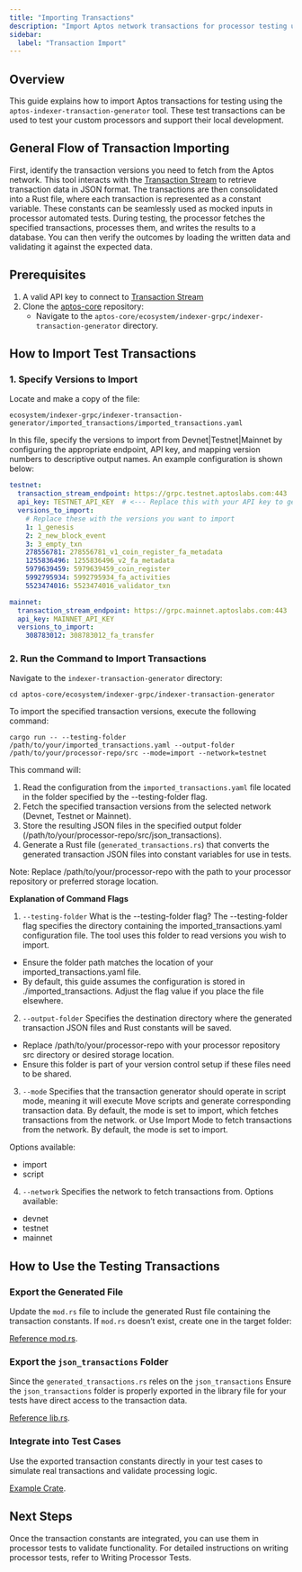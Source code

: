 ```yaml
---
title: "Importing Transactions"
description: "Import Aptos network transactions for processor testing using transaction generator tools with local development support"
sidebar:
  label: "Transaction Import"
---
```


## Overview

This guide explains how to import Aptos transactions for testing using the `aptos-indexer-transaction-generator` tool. These test transactions can be used to test your custom processors and support their local development.

## General Flow of Transaction Importing

First, identify the transaction versions you need to fetch from the Aptos network. This tool interacts with the [Transaction Stream](/build/indexer/txn-stream) to retrieve transaction data in JSON format. The transactions are then consolidated into a Rust file, where each transaction is represented as a constant variable. These constants can be seamlessly used as mocked inputs in processor automated tests. During testing, the processor fetches the specified transactions, processes them, and writes the results to a database. You can then verify the outcomes by loading the written data and validating it against the expected data.

## Prerequisites

1. A valid API key to connect to [Transaction Stream](/build/indexer/txn-stream/aptos-hosted-txn-stream)
2. Clone the [aptos-core](https://github.com/aptos-labs/aptos-core) repository:
   - Navigate to the `aptos-core/ecosystem/indexer-grpc/indexer-transaction-generator` directory.

## How to Import Test Transactions

### 1. Specify Versions to Import

Locate and make a copy of the file:

```shellscript
ecosystem/indexer-grpc/indexer-transaction-generator/imported_transactions/imported_transactions.yaml
```

In this file, specify the versions to import from Devnet|Testnet|Mainnet by configuring the appropriate endpoint, API key, and mapping version numbers to descriptive output names. An example configuration is shown below:

```yaml
testnet:
  transaction_stream_endpoint: https://grpc.testnet.aptoslabs.com:443
  api_key: TESTNET_API_KEY  # <--- Replace this with your API key to generate files locally
  versions_to_import:
    # Replace these with the versions you want to import
    1: 1_genesis
    2: 2_new_block_event
    3: 3_empty_txn
    278556781: 278556781_v1_coin_register_fa_metadata
    1255836496: 1255836496_v2_fa_metadata
    5979639459: 5979639459_coin_register
    5992795934: 5992795934_fa_activities
    5523474016: 5523474016_validator_txn

mainnet:
  transaction_stream_endpoint: https://grpc.mainnet.aptoslabs.com:443
  api_key: MAINNET_API_KEY
  versions_to_import:
    308783012: 308783012_fa_transfer
```

### 2. Run the Command to Import Transactions

Navigate to the `indexer-transaction-generator` directory:

```shellscript
cd aptos-core/ecosystem/indexer-grpc/indexer-transaction-generator
```

To import the specified transaction versions, execute the following command:

```shellscript
cargo run -- --testing-folder  /path/to/your/imported_transactions.yaml --output-folder /path/to/your/processor-repo/src --mode=import --network=testnet
```

This command will:

1. Read the configuration from the `imported_transactions.yaml` file located in the folder specified by the --testing-folder flag.
2. Fetch the specified transaction versions from the selected network (Devnet, Testnet or Mainnet).
3. Store the resulting JSON files in the specified output folder (/path/to/your/processor-repo/src/json\_transactions).
4. Generate a Rust file (`generated_transactions.rs`) that converts the generated transaction JSON files into constant variables for use in tests.

Note: Replace /path/to/your/processor-repo with the path to your processor repository or preferred storage location.

**Explanation of Command Flags**

1. `--testing-folder`
   What is the --testing-folder flag?
   The --testing-folder flag specifies the directory containing the imported\_transactions.yaml configuration file. The tool uses this folder to read versions you wish to import.

- Ensure the folder path matches the location of your imported\_transactions.yaml file.
- By default, this guide assumes the configuration is stored in ./imported\_transactions. Adjust the flag value if you place the file elsewhere.

2. `--output-folder`
   Specifies the destination directory where the generated transaction JSON files and Rust constants will be saved.

- Replace /path/to/your/processor-repo with your processor repository src directory or desired storage location.
- Ensure this folder is part of your version control setup if these files need to be shared.

3. `--mode`
   Specifies that the transaction generator should operate in script mode, meaning it will execute Move scripts and generate corresponding transaction data. By default, the mode is set to import, which fetches transactions from the network.
   or Use Import Mode to fetch transactions from the network. By default, the mode is set to import.

Options available:

- import
- script

4. `--network`
   Specifies the network to fetch transactions from. Options available:

- devnet
- testnet
- mainnet

## How to Use the Testing Transactions

### Export the Generated File

Update the `mod.rs` file to include the generated Rust file containing the transaction constants. If `mod.rs` doesn’t exist, create one in the target folder:

[Reference mod.rs](https://github.com/aptos-labs/aptos-indexer-processor-example/blob/main/test-transactions-example/src/json_transactions/mod.rs).

### Export the `json_transactions` Folder

Since the `generated_transactions.rs` reles on the `json_transactions` Ensure the `json_transactions` folder is properly exported in the library file for your tests have direct access to the transaction data.

[Reference lib.rs](https://github.com/aptos-labs/aptos-indexer-processor-example/blob/main/test-transactions-example/src/lib.rs).

### Integrate into Test Cases

Use the exported transaction constants directly in your test cases to simulate real transactions and validate processing logic.

[Example Crate](https://github.com/aptos-labs/aptos-indexer-processor-example/tree/main/test-transactions-example).

## Next Steps

Once the transaction constants are integrated, you can use them in processor tests to validate functionality. For detailed instructions on writing processor tests, refer to Writing Processor Tests.
